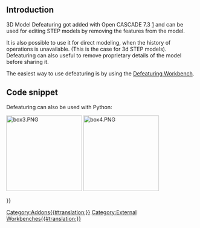 <languages/>
<translate>

==Introduction== <!--T:8-->

<!--T:9-->
3D Model Defeaturing got added with Open CASCADE 7.3 [https://dev.opencascade.org/index.php?q=node/1211] and can be used for editing STEP models by removing the features from the model.

<!--T:10-->
It is also possible to use it for direct modeling, when the history of operations is unavailable. (This is the case for 3d STEP models). Defeaturing can also useful to remove proprietary details of the model before sharing it.

<!--T:11-->
The easiest way to use defeaturing is by using the [[Defeaturing_Workbench|Defeaturing Workbench]].

<!--T:7-->
==Code snippet==

Defeaturing can also be used with Python:

</translate>
{{Code|code=
box = Part.makeBox(10,10,10)
box2 = Part.makeBox(5,5,5,FreeCAD.Vector(5,5,0))
box3 = box.cut(box2)
Part.show(box3)
faces = App.ActiveDocument.ActiveObject.Shape.Faces[6:] #the faces of box3 that are part of the corner pocket
box4 = App.ActiveDocument.ActiveObject.Shape.defeaturing(faces) #defeature the shape
Part.show(box4) #show defeatured shape
}}

[[File:box3.PNG|200px]]
<translate>
<!--T:12-->
{{Caption|Box3 shape used in Python code, before defeaturing}}
</translate>
[[File:box4.PNG|200px]]
<translate>
<!--T:13-->
{{Caption|Box4 shape used in Python code, defeatured}}


</translate>
{{Userdocnavi{{#translation:}}}}
[[Category:Addons{{#translation:}}]]
[[Category:External Workbenches{{#translation:}}]]